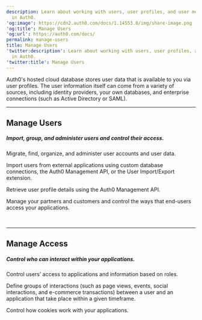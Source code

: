 ```yaml
---
description: Learn about working with users, user profiles, and user metadata
  in Auth0.
'og:image': https://cdn2.auth0.com/docs/1.14553.0/img/share-image.png
'og:title': Manage Users
'og:url': https://auth0.com/docs/
permalink: manage-users
title: Manage Users
'twitter:description': Learn about working with users, user profiles, and user metadata
  in Auth0.
'twitter:title': Manage Users
---
```


<AuthDocsPipeline activeId="manage-users"/>


Auth0's hosted cloud database stores user data that is available to you via user profiles. The user information itself can come from a variety of sources, including identity providers, your own databases, and enterprise connections (such as Active Directory or SAML).

---

## Manage Users

##### Import, group, and administer users and control their access.

<Card title="User Accounts" href="/docs/manage-users/user-accounts">

Migrate, find, organize, and administer user accounts and user data.

</Card><Card title="User Migration" href="/docs/manage-users/user-migration">

Import users from external applications using custom database connections, the Auth0 Management API, or the User Import/Export extension.

</Card><Card title="User Search" href="/docs/manage-users/user-search">

Retrieve user profile details using the Auth0 Management API.

</Card><Card title="Organizations" href="/docs/manage-users/organizations">

Manage your partners and customers and control the ways that end-users access your applications.

</Card>
<Card title="My Account API" href="/docs/manage-users/my-account-api">&nbsp;</Card>

---

## Manage Access

##### Control who can interact within your applications.

<Card title="Access Control" href="/docs/manage-users/access-control">

Control users’ access to applications and information based on roles.

</Card><Card title="Sessions" href="/docs/manage-users/sessions">

Define groups of interactions (such as page views, events, social interactions, and e-commerce transactions) between a user and an application that take place within a given timeframe.

</Card><Card title="Cookies" href="/docs/manage-users/cookies">

Control how cookies work with your applications.

</Card>